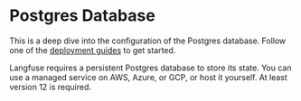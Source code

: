 # Postgres Database

<Callout type="info">

This is a deep dive into the configuration of the Postgres database. Follow one of the [deployment guides](/self-hosting#deployment-options) to get started.

</Callout>

Langfuse requires a persistent Postgres database to store its state.
You can use a managed service on AWS, Azure, or GCP, or host it yourself.
At least version 12 is required.
